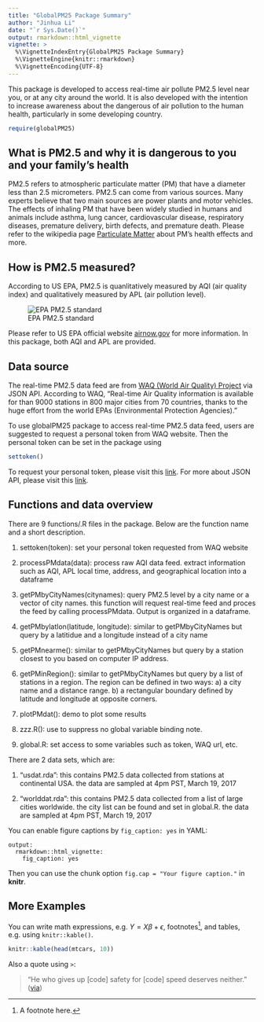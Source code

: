 ```yaml
---
title: "GlobalPM25 Package Summary"
author: "Jinhua Li"
date: "`r Sys.Date()`"
output: rmarkdown::html_vignette
vignette: >
  %\VignetteIndexEntry{GlobalPM25 Package Summary}
  %\VignetteEngine{knitr::rmarkdown}
  %\VignetteEncoding{UTF-8}
---
```



This package is developed to access real-time air pollute PM2.5 level near you, or at any city around the world. It is also developed with the intention to increase awareness about the dangerous of air pollution to the human health, particularly in some developing country. 


```r
require(globalPM25)
```

## What is PM2.5 and why it is dangerous to you and your family's health

PM2.5 refers to atmospheric particulate matter (PM) that have a diameter less than 2.5 micrometers. PM2.5 can come from various sources. Many experts believe that two main sources are power plants and motor vehicles. The effects of inhaling PM that have been widely studied in humans and animals include asthma, lung cancer, cardiovascular disease, respiratory diseases, premature delivery, birth defects, and premature death. Please refer to the wikipedia page [Particulate Matter](https://en.wikipedia.org/wiki/Particulates) about PM's health effects and more.  


## How is PM2.5 measured?

According to US EPA, PM2.5 is quanlitatively measured by AQI  (air quality index) and qualitatively measured by APL (air pollution level). 

![EPA PM2.5 standard](EPApm25AQIOverview.png)

Please refer to US EPA official website [airnow.gov](https://airnow.gov/index.cfm?action=aqibasics.aqi) for more information. In this package, both AQI and APL are provided. 


## Data source 

The real-time PM2.5 data feed are from [WAQ (World Air Quality) Project](www.aqicn.org) via JSON API. According to WAQ, "Real-time Air Quality information is available for than 9000 stations in 800 major cities from 70 countries, thanks to the huge effort from the world EPAs (Environmental Protection Agencies)." 

To use globalPM25 package to access real-time PM2.5 data feed, users are suggested to request a personal token from WAQ website. Then the personal token can be set in the package using
```r
settoken()
```

To request your personal token, please visit this [link](http://aqicn.org/data-platform/token/). For more about JSON API, please visit this [link](http://aqicn.org/json-api/doc/).


## Functions and data overview 

There are 9 functions/.R files in the package. Below are the function name and a short description. 

1. settoken(token): set your personal token requested from WAQ website

1. processPMdata(data): process raw AQI data feed. extract information such as AQI, APL local time, address, and geographical location into a dataframe  

1. getPMbyCityNames(citynames): query PM2.5 level by a city name or a vector of city names. this function will request real-time feed and proces the feed by calling processPMdata. Output is organized in a dataframe. 

1. getPMbylatlon(latitude, longitude): similar to getPMbyCityNames but query by a latitidue and a longitude instead of a city name

1. getPMnearme(): similar to getPMbyCityNames but query by a station closest to you based on computer IP address.  

1. getPMinRegion(): similar to getPMbyCityNames but query by a list of stations in a region. The region can be defined in two ways: a) a city name and a distance range. b) a rectangular boundary defined by latitude and longitude at opposite corners. 

1. plotPMdat(): demo to plot some results

1. zzz.R(): use to suppress no global variable binding note. 

1. global.R: set access to some variables such as token, WAQ url, etc.

There are 2 data sets, which are:

1. "usdat.rda": this contains PM2.5 data collected from stations at continental USA. the data are sampled at 4pm PST, March 19, 2017

1. "worlddat.rda": this contains PM2.5 data collected from a list of large cities worldwide. the city list can be found and set in global.R. the data are sampled at 4pm PST, March 19, 2017


You can enable figure captions by `fig_caption: yes` in YAML:

    output:
      rmarkdown::html_vignette:
        fig_caption: yes

Then you can use the chunk option `fig.cap = "Your figure caption."` in **knitr**.

## More Examples

You can write math expressions, e.g. $Y = X\beta + \epsilon$, footnotes^[A footnote here.], and tables, e.g. using `knitr::kable()`.

```r
knitr::kable(head(mtcars, 10))
```

Also a quote using `>`:

> "He who gives up [code] safety for [code] speed deserves neither."
([via](https://twitter.com/hadleywickham/status/504368538874703872))
